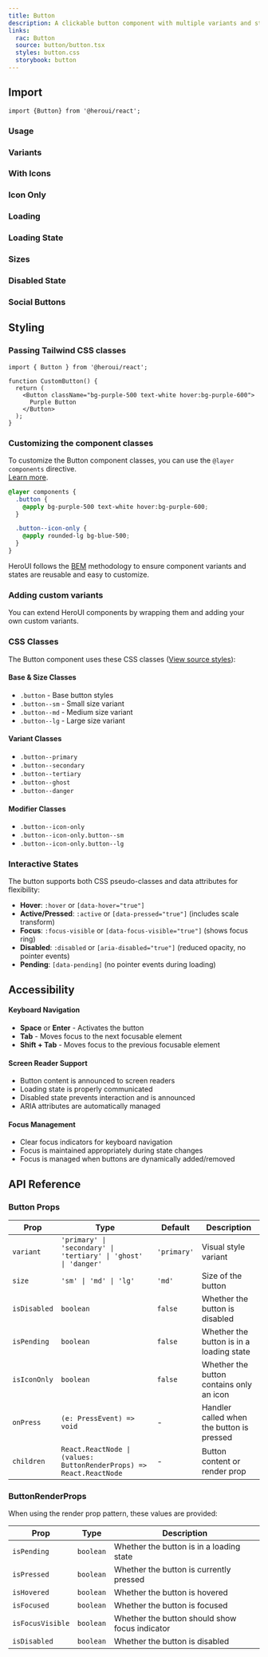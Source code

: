 ```yaml
---
title: Button
description: A clickable button component with multiple variants and states
links: 
  rac: Button
  source: button/button.tsx
  styles: button.css
  storybook: button
---
```

 
## Import

```tsx
import {Button} from '@heroui/react';
```

### Usage

<ComponentPreview 
  name="button-basic"
/>

### Variants


<ComponentPreview 
  name="button-variants"
/>

### With Icons

<ComponentPreview 
  name="button-with-icons"
/>

### Icon Only

<ComponentPreview 
  name="button-icon-only"
/>

### Loading

<ComponentPreview 
  name="button-loading"
/>

### Loading State

<ComponentPreview 
  name="button-loading-state"
/>

### Sizes

<ComponentPreview 
  name="button-sizes"
/>

### Disabled State


<ComponentPreview 
  name="button-disabled"
/>

### Social Buttons

<ComponentPreview 
  name="button-social"
/>

## Styling

### Passing Tailwind CSS classes

```tsx
import { Button } from '@heroui/react';

function CustomButton() {
  return (
    <Button className="bg-purple-500 text-white hover:bg-purple-600">
      Purple Button
    </Button>
  );
}
```

### Customizing the component classes

To customize the Button component classes, you can use the `@layer components` directive. 
<br/>[Learn more](https://tailwindcss.com/docs/adding-custom-styles#adding-component-classes).

```css
@layer components {
  .button {
    @apply bg-purple-500 text-white hover:bg-purple-600;
  }

  .button--icon-only {
    @apply rounded-lg bg-blue-500;
  }
}
```

HeroUI follows the [BEM](https://getbem.com/) methodology to ensure component variants and states are reusable and easy to customize.

### Adding custom variants

You can extend HeroUI components by wrapping them and adding your own custom variants.  

<ComponentPreview 
  name="button-custom-variants"
/>

### CSS Classes

The Button component uses these CSS classes ([View source styles](https://github.com/heroui-inc/heroui/blob/v3/packages/styles/components/button.css)):

#### Base & Size Classes
- `.button` - Base button styles
- `.button--sm` - Small size variant
- `.button--md` - Medium size variant
- `.button--lg` - Large size variant

#### Variant Classes
- `.button--primary` 
- `.button--secondary`
- `.button--tertiary`
- `.button--ghost`
- `.button--danger`

#### Modifier Classes
- `.button--icon-only`
- `.button--icon-only.button--sm`
- `.button--icon-only.button--lg`

### Interactive States

The button supports both CSS pseudo-classes and data attributes for flexibility:

- **Hover**: `:hover` or `[data-hover="true"]`
- **Active/Pressed**: `:active` or `[data-pressed="true"]` (includes scale transform)
- **Focus**: `:focus-visible` or `[data-focus-visible="true"]` (shows focus ring)
- **Disabled**: `:disabled` or `[aria-disabled="true"]` (reduced opacity, no pointer events)
- **Pending**: `[data-pending]` (no pointer events during loading)
 

## Accessibility

#### Keyboard Navigation

- **Space** or **Enter** - Activates the button
- **Tab** - Moves focus to the next focusable element
- **Shift + Tab** - Moves focus to the previous focusable element

#### Screen Reader Support

- Button content is announced to screen readers
- Loading state is properly communicated
- Disabled state prevents interaction and is announced
- ARIA attributes are automatically managed

#### Focus Management

- Clear focus indicators for keyboard navigation
- Focus is maintained appropriately during state changes
- Focus is managed when buttons are dynamically added/removed

## API Reference

### Button Props

| Prop | Type | Default | Description |
|------|------|---------|-------------|
| `variant` | `'primary' \| 'secondary' \| 'tertiary' \| 'ghost' \| 'danger'` | `'primary'` | Visual style variant |
| `size` | `'sm' \| 'md' \| 'lg'` | `'md'` | Size of the button |
| `isDisabled` | `boolean` | `false` | Whether the button is disabled |
| `isPending` | `boolean` | `false` | Whether the button is in a loading state |
| `isIconOnly` | `boolean` | `false` | Whether the button contains only an icon |
| `onPress` | `(e: PressEvent) => void` | - | Handler called when the button is pressed |
| `children` | `React.ReactNode \| (values: ButtonRenderProps) => React.ReactNode` | - | Button content or render prop |

### ButtonRenderProps

When using the render prop pattern, these values are provided:

| Prop | Type | Description |
|------|------|-------------|
| `isPending` | `boolean` | Whether the button is in a loading state |
| `isPressed` | `boolean` | Whether the button is currently pressed |
| `isHovered` | `boolean` | Whether the button is hovered |
| `isFocused` | `boolean` | Whether the button is focused |
| `isFocusVisible` | `boolean` | Whether the button should show focus indicator |
| `isDisabled` | `boolean` | Whether the button is disabled |

